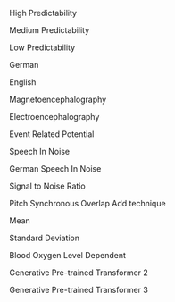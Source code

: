 <!-- \item[1-D, 2-D] One- or two-dimensional, referring **in this thesis** to spatial dimensions in an image. -->

\item[HP] High Predictability

\item[MP] Medium Predictability

\item[LP] Low Predictability

\item[DE] German

\item[EN] English

\item[MEG] Magnetoencephalography

\item[EEG] Electroencephalography

\item[ERP] Event Related Potential

\item[SPIN] Speech In Noise

\item[G-SPIN] German Speech In Noise

\item[SNR] Signal to Noise Ratio

\item[PSOLA] Pitch Synchronous Overlap Add technique

\item[M] Mean

\item[SD] Standard Deviation

\item[BOLD] Blood Oxygen Level Dependent

\item[GPT-2] Generative Pre-trained Transformer 2

\item[GPT-3] Generative Pre-trained Transformer 3


